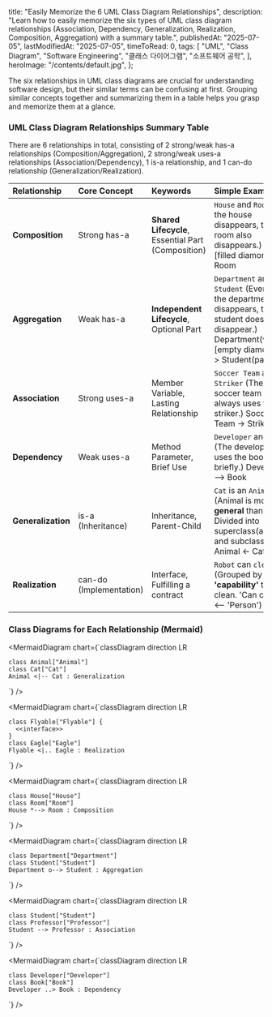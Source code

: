 
  title: "Easily Memorize the 6 UML Class Diagram Relationships",
  description:
    "Learn how to easily memorize the six types of UML class diagram relationships (Association, Dependency, Generalization, Realization, Composition, Aggregation) with a summary table.",
  publishedAt: "2025-07-05",
  lastModifiedAt: "2025-07-05",
  timeToRead: 0,
  tags: [
    "UML",
    "Class Diagram",
    "Software Engineering",
    "클래스 다이어그램",
    "소프트웨어 공학",
  ],
  heroImage: "/contents/default.jpg",
};

The six relationships in UML class diagrams are crucial for understanding software design, but their similar terms can be confusing at first. Grouping similar concepts together and summarizing them in a table helps you grasp and memorize them at a glance.

### UML Class Diagram Relationships Summary Table

There are 6 relationships in total, consisting of 2 strong/weak has-a relationships (Composition/Aggregation), 2 strong/weak uses-a relationships (Association/Dependency), 1 is-a relationship, and 1 can-do relationship (Generalization/Realization).

| Relationship       | Core Concept            | Keywords                                           | Simple Example                                                                                                                                    |
| :----------------- | :---------------------- | :------------------------------------------------- | :------------------------------------------------------------------------------------------------------------------------------------------------ |
| **Composition**    | Strong has-a            | **Shared Lifecycle**, Essential Part (Composition) | `House` and `Room` (If the house disappears, the room also disappears.) House [filled diamond] -> Room                                            |
| **Aggregation**    | Weak has-a              | **Independent Lifecycle**, Optional Part           | `Department` and `Student` (Even if the department disappears, the student doesn't disappear.) Department(whole) [empty diamond] -> Student(part) |
| **Association**    | Strong uses-a           | Member Variable, Lasting Relationship              | `Soccer Team` and `Striker` (The soccer team always uses the striker.) Soccer Team -> Striker                                                     |
| **Dependency**     | Weak uses-a             | Method Parameter, Brief Use                        | `Developer` and `Book` (The developer uses the book briefly.) Developer --> Book                                                                  |
| **Generalization** | is-a (Inheritance)      | Inheritance, Parent-Child                          | `Cat` is an `Animal`. (Animal is more **general** than cat. Divided into superclass(animal) and subclass(cat), Animal \<- Cat)                    |
| **Realization**    | can-do (Implementation) | Interface, Fulfilling a contract                   | `Robot` can `clean`. (Grouped by **'capability'** to clean. 'Can clean' \<-- 'Person')                                                            |

### Class Diagrams for Each Relationship (Mermaid)

<MermaidDiagram
  chart={`classDiagram
    direction LR

    class Animal["Animal"]
    class Cat["Cat"]
    Animal <|-- Cat : Generalization

`}
/>

<MermaidDiagram
  chart={`classDiagram
    direction LR

    class Flyable["Flyable"] {
      <<interface>>
    }
    class Eagle["Eagle"]
    Flyable <|.. Eagle : Realization

`}
/>

<MermaidDiagram
  chart={`classDiagram
    direction LR

    class House["House"]
    class Room["Room"]
    House *--> Room : Composition

`}
/>

<MermaidDiagram
  chart={`classDiagram
    direction LR

    class Department["Department"]
    class Student["Student"]
    Department o--> Student : Aggregation

`}
/>

<MermaidDiagram
  chart={`classDiagram
    direction LR

    class Student["Student"]
    class Professor["Professor"]
    Student --> Professor : Association

`}
/>

<MermaidDiagram
  chart={`classDiagram
    direction LR

    class Developer["Developer"]
    class Book["Book"]
    Developer ..> Book : Dependency

`}
/>
